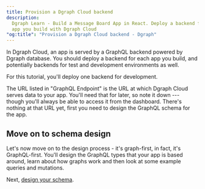 ```yaml
---
title: Provision a Dgraph Cloud backend
description:
  Dgraph Learn - Build a Message Board App in React. Deploy a backend for each
  app you build with Dgraph Cloud
"og:title": "Provision a Dgraph Cloud backend - Dgraph"
---
```



<DgraphWIP />

In Dgraph Cloud, an app is served by a GraphQL backend powered by Dgraph
database. You should deploy a backend for each app you build, and potentially
backends for test and development environments as well.

For this tutorial, you'll deploy one backend for development.

The URL listed in "GraphQL Endpoint" is the URL at which Dgraph Cloud serves
data to your app. You'll need that for later, so note it down --- though you'll
always be able to access it from the dashboard. There's nothing at that URL yet,
first you need to design the GraphQL schema for the app.

## Move on to schema design

Let's now move on to the design process - it's graph-first, in fact, it's
GraphQL-first. You'll design the GraphQL types that your app is based around,
learn about how graphs work and then look at some example queries and mutations.

Next, [design your schema](./graphql/design-app-schema).
